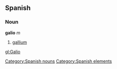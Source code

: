 == Spanish == {{wikipediaAlt|gallium}}
=== Noun ===
'''galio''' ''m''
# [[gallium]]

[[Category:Spanish nouns]]
[[Category:Spanish elements]]

[[gl:Galio]]